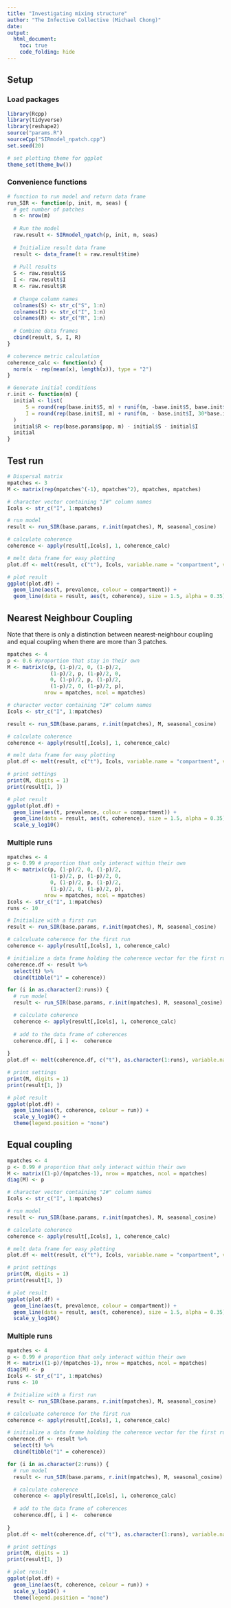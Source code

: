 ```yaml
---
title: "Investigating mixing structure"
author: "The Infective Collective (Michael Chong)"
date:
output:
  html_document:
    toc: true
    code_folding: hide
---
```


## Setup 
### Load packages
```r
library(Rcpp)
library(tidyverse)
library(reshape2)
source("params.R")
sourceCpp("SIRmodel_npatch.cpp")
set.seed(20)

# set plotting theme for ggplot
theme_set(theme_bw())
```


### Convenience functions
```r
# function to run model and return data frame
run_SIR <- function(p, init, m, seas) {
  # get number of patches
  n <- nrow(m)
  
  # Run the model
  raw.result <- SIRmodel_npatch(p, init, m, seas)
  
  # Initialize result data frame
  result <- data_frame(t = raw.result$time)
  
  # Pull results
  S <- raw.result$S
  I <- raw.result$I
  R <- raw.result$R
  
  # Change column names
  colnames(S) <- str_c("S", 1:n)
  colnames(I) <- str_c("I", 1:n)
  colnames(R) <- str_c("R", 1:n)
  
  # Combine data frames 
  cbind(result, S, I, R) 
}

# coherence metric calculation
coherence_calc <- function(x) {
  norm(x - rep(mean(x), length(x)), type = "2")
}

# Generate initial conditions
r.init <- function(m) { 
  initial <- list(
      S = round(rep(base.init$S, m) + runif(m, -base.init$S, base.init$S)),
      I = round(rep(base.init$I, m) + runif(m, - base.init$I, 30*base.init$I))
  )
  initial$R <- rep(base.params$pop, m) - initial$S - initial$I
  initial
}
```

## Test run
```r
# Dispersal matrix
mpatches <- 3
M <- matrix(rep(mpatches^(-1), mpatches^2), mpatches, mpatches)

# character vector containing "I#" column names
Icols <- str_c("I", 1:mpatches)

# run model
result <- run_SIR(base.params, r.init(mpatches), M, seasonal_cosine)

# calculate coherence
coherence <- apply(result[,Icols], 1, coherence_calc)

# melt data frame for easy plotting
plot.df <- melt(result, c("t"), Icols, variable.name = "compartment", value.name = "prevalence")

# plot result
ggplot(plot.df) +
  geom_line(aes(t, prevalence, colour = compartment)) +
  geom_line(data = result, aes(t, coherence), size = 1.5, alpha = 0.35)
```

## Nearest Neighbour Coupling
Note that there is only a distinction between nearest-neighbour coupling and equal coupling when there are more than 3 patches.
```r
mpatches <- 4
p <- 0.6 #proportion that stay in their own 
M <- matrix(c(p, (1-p)/2, 0, (1-p)/2,
              (1-p)/2, p, (1-p)/2, 0,
              0, (1-p)/2, p, (1-p)/2, 
              (1-p)/2, 0, (1-p)/2, p), 
            nrow = mpatches, ncol = mpatches)

# character vector containing "I#" column names
Icols <- str_c("I", 1:mpatches)

result <- run_SIR(base.params, r.init(mpatches), M, seasonal_cosine)

# calculate coherence
coherence <- apply(result[,Icols], 1, coherence_calc)

# melt data frame for easy plotting
plot.df <- melt(result, c("t"), Icols, variable.name = "compartment", value.name = "prevalence")

# print settings
print(M, digits = 1)
print(result[1, ])

# plot result
ggplot(plot.df) +
  geom_line(aes(t, prevalence, colour = compartment)) +
  geom_line(data = result, aes(t, coherence), size = 1.5, alpha = 0.35) +
  scale_y_log10()
```

### Multiple runs
```r
mpatches <- 4
p <- 0.99 # proportion that only interact within their own
M <- matrix(c(p, (1-p)/2, 0, (1-p)/2,
              (1-p)/2, p, (1-p)/2, 0,
              0, (1-p)/2, p, (1-p)/2, 
              (1-p)/2, 0, (1-p)/2, p), 
            nrow = mpatches, ncol = mpatches)
Icols <- str_c("I", 1:mpatches)
runs <- 10

# Initialize with a first run
result <- run_SIR(base.params, r.init(mpatches), M, seasonal_cosine)

# calculuate coherence for the first run
coherence <- apply(result[,Icols], 1, coherence_calc)

# initialize a data frame holding the coherence vector for the first run
coherence.df <- result %>%
  select(t) %>%
  cbind(tibble("1" = coherence))

for (i in as.character(2:runs)) {
  # run model
  result <- run_SIR(base.params, r.init(mpatches), M, seasonal_cosine)

  # calculate coherence
  coherence <- apply(result[,Icols], 1, coherence_calc)
  
  # add to the data frame of coherences
  coherence.df[, i ] <-  coherence
  
}
plot.df <- melt(coherence.df, c("t"), as.character(1:runs), variable.name = "run", value.name = "coherence")

# print settings
print(M, digits = 1)
print(result[1, ])

# plot result
ggplot(plot.df) +
  geom_line(aes(t, coherence, colour = run)) +
  scale_y_log10() +
  theme(legend.position = "none")
```


## Equal coupling
```r
mpatches <- 4
p <- 0.99 # proportion that only interact within their own
M <- matrix((1-p)/(mpatches-1), nrow = mpatches, ncol = mpatches)
diag(M) <- p

# character vector containing "I#" column names
Icols <- str_c("I", 1:mpatches)

# run model
result <- run_SIR(base.params, r.init(mpatches), M, seasonal_cosine)

# calculate coherence
coherence <- apply(result[,Icols], 1, coherence_calc)

# melt data frame for easy plotting
plot.df <- melt(result, c("t"), Icols, variable.name = "compartment", value.name = "prevalence")

# print settings
print(M, digits = 1)
print(result[1, ])

# plot result
ggplot(plot.df) +
  geom_line(aes(t, prevalence, colour = compartment)) +
  geom_line(data = result, aes(t, coherence), size = 1.5, alpha = 0.35) +
  scale_y_log10()
```

### Multiple runs
```r
mpatches <- 4
p <- 0.99 # proportion that only interact within their own
M <- matrix((1-p)/(mpatches-1), nrow = mpatches, ncol = mpatches)
diag(M) <- p
Icols <- str_c("I", 1:mpatches)
runs <- 10

# Initialize with a first run
result <- run_SIR(base.params, r.init(mpatches), M, seasonal_cosine)

# calculuate coherence for the first run
coherence <- apply(result[,Icols], 1, coherence_calc)

# initialize a data frame holding the coherence vector for the first run
coherence.df <- result %>%
  select(t) %>%
  cbind(tibble("1" = coherence))

for (i in as.character(2:runs)) {
  # run model
  result <- run_SIR(base.params, r.init(mpatches), M, seasonal_cosine)

  # calculate coherence
  coherence <- apply(result[,Icols], 1, coherence_calc)
  
  # add to the data frame of coherences
  coherence.df[, i ] <-  coherence
  
}
plot.df <- melt(coherence.df, c("t"), as.character(1:runs), variable.name = "run", value.name = "coherence")

# print settings
print(M, digits = 1)
print(result[1, ])

# plot result
ggplot(plot.df) +
  geom_line(aes(t, coherence, colour = run)) +
  scale_y_log10() +
  theme(legend.position = "none")
```

